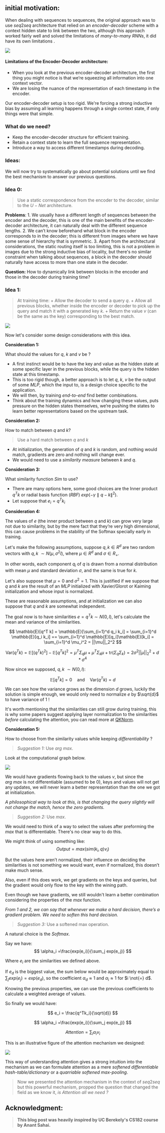 ## initial motivation:

When dealing with sequences to sequences,
the original approach was to use $seq2seq$ architecture that relied on an *encoder-decoder* scheme with
a context hidden state to link between the two, although this approach worked fairly well and solved the limitations of *many-to-many* $RNNs$,
it did have its own limitations .

![](/images/Blog/Why-Attention/encoder-decoder.png)

#### Limitations of the Encoder-Decoder architecture:

+ When you look at the previous encoder-decoder architecture, the first thing you might notice is that we’re squeezing all information into one context vector.
+ We are losing the nuance of the representation of each timestamp in the encoder. 

Our encoder-decoder setup is too rigid. We're forcing a strong inductive bias by assuming all learning happens through a single context state, if only things were that simple.

### What do we need?

- Keep the encoder-decoder structure for efficient training.
- Retain a context state to learn the full sequence representation.
- Introduce a way to access different timestamps during decoding.

### Ideas:


We will now try to systematically go about potential solutions until we find the best mechanism to answer our previous questions.

### **Idea 0:**

> Use a static correspondence from the encoder to the decoder, similar to the $U-Net$ architecture.

**Problems**:
	1. We usually have a different length of sequences between the encoder and the decoder, this is one of the main benefits of the encoder-decoder architecture, it can naturally deal with the different sequence lengths.
	2. We can’t know beforehand what block in the encoder corresponds to in the decoder; this is different from images where we have some sense of hierarchy that is symmetric.
	3. Apart from the architectural considerations, the static routing itself is too limiting, this is not a problem in images due to the strong inductive bias of locality, but there's no similar constraint when talking about sequences, a block in the decoder should naturally have access to more than one state in the decoder. 

**Question:** How to dynamically link between blocks in the encoder and those in the decoder during training time?

### **Idea 1:**

> At training time:
>		+ Allow the decoder to send a query $q$.
>		+ Allow all previous blocks, whether inside the encoder or decoder to pick up the query and match it with a generated key $k$.
>		+ Return the value $v$ (can be the same as the key) corresponding to the best match.

![](/images/Blog/Why-Attention/Attention-qkv.png)

Now let's consider some design considerations with this idea.

**Consideration 1:**

What should the values for $q$, $k$ and $v$ be ?
+ A first instinct would be to have the key and value as the hidden state at some specific layer in the previous blocks, while the query is the hidden state at this timestamp. 
+ This is too rigid though, a better approach is to let $q$, $k$, $v$ be the output of some $MLP$, which the input to, is a design choice specific to the application.
+ We will then, by training *end-to-end* find better combinations.
+ Think about the training dynamics and how changing these values, puts pressure on the hidden states themselves, we’re pushing the states to learn better representations based on the upstream task.

**Consideration 2:**

How to match between $q$ and $k$?

> Use a hard match between $q$ and $k$

+ At initialization, the generation of $q$ and $k$ is random, and nothing would match, gradients are zero and nothing will change ever.
+ We would need to use a *similarity measure* between $k$ and $q$.

**Consideration 3:**

What similarity function $Sim$ to use?

+ There are many options here, some good choices are the Inner product $q^Tk$ or radial basis function $(RBF)$ $exp(−γ∥q − k∥^2)$.
+ Let suppose that $e_i = q^Tk_i$

**Consideration 4:**

The values of $e$ (the inner product between $q$ and $k$) can grow very large not due to similarity, but by the mere fact that they’re very high dimensional, this can cause problems in the stability of the Softmax specially early in training.

Let's make the following assumptions, suppose $q, k ∈ R^d$ are two random vectors with $q,k\ \sim N(\mu, σ^2I)$, where $µ ∈ R^d$ and $σ ∈ R_+$.

In other words, each component $q_i$ of $q$ is drawn from a normal distribution with mean $\mu$ and standard deviation $σ$, and the same is true for $k$.

Let's also suppose that $\mu = 0$ and $\sigma^2 = 1$.  This is justified if we suppose that $q$ and $k$ are the result of an $MLP$ initialized with Xavier/Glorot or Kaiming initialization and whose input is normalized. 

These are reasonable assumptions, and at initialization we can also suppose that $q$ and $k$ are somewhat independent.

The goal now is to have similarities $e = q^Tk \sim N(0, I)$, let's calculate the mean and variance of the similarities.


$$
\mathbb{E}[q^T k] = \mathbb{E}[\sum_{i=1}^d q_i k_i] = \sum_{i=1}^d \mathbb{E}[q_i k_i] == \sum_{i=1}^d \mathbb{E}[q_i]\mathbb{E}[k_i] = \sum_{i=1}^d \mu_i^2 = ||\mu||_2^2
$$

$$
\text{Var}(q^T k) = \mathbb{E}[(q^T k)^2] - \mathbb{E}[q^T k]^2 = \mu^T \Sigma_q \mu + \mu^T \Sigma_k \mu + \text{tr}(\Sigma_q \Sigma_k) = 2\sigma^2 ||\mu||_2^2 + d * \sigma^4
$$

Now since we supposed, $q,k\  \sim N(0, I)$:

$$
\mathbb{E}[q^T k] = 0 \quad \text{and} \quad \text{Var}(q^T k) =d
$$

We can see how the variance grows as the dimension $d$ grows, luckily the solution is simple enough, we would only need to normalize $e$ by $\sqrt{d}$  to have variance of $1$ !

It's worth mentioning that the similarities can still grow during training, this is why some papers suggest applying layer normalization to the similarities *before* calculating the attention, you can read more at [QKNorm](https://arxiv.org/abs/2010.04245). 




**Consideration 5:**

How to choose from the similarity values while keeping *differentiability* ?

> *Suggestion 1:* Use $arg\ max$.

Look at the computational graph below.

![](/images/Blog/Why-Attention/graph-argmax.jpg)


We would have gradients flowing back to the values $v$, but since the $arg\ max$ is not differentiable (assumed to be $0$), keys and values will not get any updates, we will never learn a better representation than the one we got at initialization.

*A philosophical way to look at this, is that changing the query slightly will not change the match, hence the zero gradients.*


> *Suggestion 2:* Use $max$.

We would need to think of a way to select the values after preforming the $max$ that is differentiable. There's no clear way to do this.

We might think of using something like:
$$
Output = max(sim(k_i, q)v_i)
$$

But the values here aren’t normalized, their influence on deciding the similarities is not something we would want, even if normalized, this doesn’t make much sense.

Also, even if this does work, we get gradients on the keys and queries, but the gradient would only flow to the key with the wining path.

Even though we have gradients, we still wouldn't learn a better combination considering the properties of the $max$ function. 

*From 1 and 2, we can say that whenever we make a hard decision, there’s a gradient problem. We need to soften this hard decision.*


> *Suggestion 3:* Use a softened max operation.

A natural choice is the *Softmax*. 

Say we have:
$$
\alpha_i =\frac{exp(e_i)}{\sum_j exp(e_j)}
$$

Where $e_i$ are the similarities we defined above.

If $e_d$ is the biggest value, the sum below would be approximately equal to $\sum_j exp(e_j) = exp(e_d)$, so the coefficient $\alpha_d \approx 1$ and $\alpha_i \approx 1$ for $i \not{=} d$.

Knowing the previous properties, we can use the previous coefficients to calculate a weighted average of values.

So finally we would have: 

$$
e_i = \frac{q^Tk_i}{\sqrt{d}}
$$

$$
\alpha_i =\frac{exp(e_i)}{\sum_j exp(e_j)}
$$

$$
Attention = \sum_i \alpha_iv_i
$$

This is an illustrative figure of the attention mechanism we designed:

![](/images/Blog/Why-Attention/Final-Attention.png)

This way of understanding attention gives a strong intuition into the mechanism as we can formulate attention as a mere *softened differentiable hash-table/dictionary* or a *quarriable softened max-pooling*.


> Now we presented the attention mechanism in the context of $seq2seq$ but this powerful mechanism, propped the question that changed the field as we know it, *is Attention all we need ?*

## Acknowledgment:

> **This blog post was heavily inspired by UC Berekely's CS182 course by Anant Sahai.**
